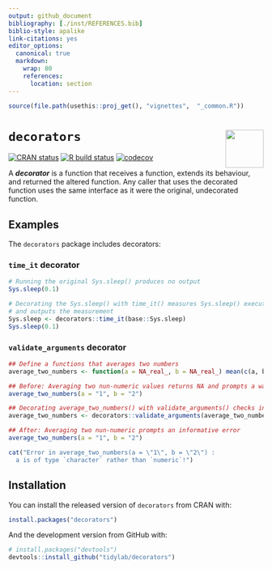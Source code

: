 ---
output: github_document
bibliography: [./inst/REFERENCES.bib]
biblio-style: apalike
link-citations: yes
editor_options: 
  canonical: true
  markdown: 
    wrap: 80
    references: 
      location: section
---

```{r, include = FALSE}
source(file.path(usethis::proj_get(), "vignettes",  "_common.R"))
```

# `decorators` <img src="https://raw.githubusercontent.com/tidylab/decorators/master/pkgdown/logo.png" align="right" height="75"/>

<!-- badges: start -->

[![CRAN
status](https://www.r-pkg.org/badges/version/decorators)](https://CRAN.R-project.org/package=decorators)
[![R build
status](https://github.com/tidylab/decorators/workflows/R-CMD-check/badge.svg)](https://github.com/tidylab/decorators/actions)
[![codecov](https://codecov.io/gh/tidylab/decorators/branch/master/graph/badge.svg?token=U6FL5N32FL)](https://codecov.io/gh/tidylab/decorators)

<!-- badges: end -->


A ***decorator*** is a function that receives a function, extends its behaviour, and
returned the altered function. Any caller that uses the decorated function uses
the same interface as it were the original, undecorated function.

## Examples

The `decorators` package includes decorators:  

### `time_it` decorator

```{r, echo=TRUE}
# Running the original Sys.sleep() produces no output
Sys.sleep(0.1)

# Decorating the Sys.sleep() with time_it() measures Sys.sleep() execution time 
# and outputs the measurement   
Sys.sleep <- decorators::time_it(base::Sys.sleep)
Sys.sleep(0.1)
```    

### `validate_arguments` decorator

```{r, echo=TRUE}
## Define a functions that averages two numbers
average_two_numbers <- function(a = NA_real_, b = NA_real_) mean(c(a, b))

## Before: Averaging two nun-numeric values returns NA and prompts a warning
average_two_numbers(a = "1", b = "2")
```
```{r, echo=TRUE, eval=FALSE}
## Decorating average_two_numbers() with validate_arguments() checks input types
average_two_numbers <- decorators::validate_arguments(average_two_numbers)

## After: Averaging two nun-numeric prompts an informative error
average_two_numbers(a = "1", b = "2")
```
```{r}
cat("Error in average_two_numbers(a = \"1\", b = \"2\") : 
  a is of type `character` rather than `numeric`!")
```


## Installation

You can install the released version of `decorators` from CRAN with:

``` r
install.packages("decorators")
```

And the development version from GitHub with:

``` r
# install.packages("devtools")
devtools::install_github("tidylab/decorators")
```
